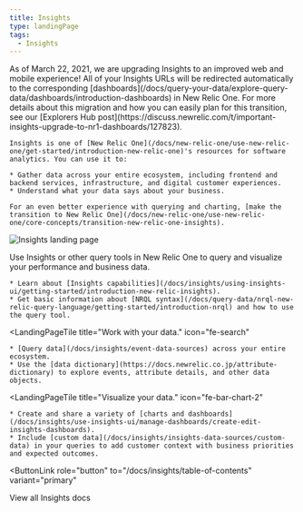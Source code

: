 ```yaml
---
title: Insights
type: landingPage
tags:
  - Insights
---
```


<LandingPageHero>
  <HeroContent>
    <Callout variant="important">
      As of March 22, 2021, we are upgrading Insights to an improved web and mobile experience! All of your Insights URLs will be redirected automatically to the corresponding [dashboards](/docs/query-your-data/explore-query-data/dashboards/introduction-dashboards) in New Relic One. For more details about this migration and how you can easily plan for this transition, see our [Explorers Hub post](https://discuss.newrelic.com/t/important-insights-upgrade-to-nr1-dashboards/127823).
    </Callout>

    Insights is one of [New Relic One](/docs/new-relic-one/use-new-relic-one/get-started/introduction-new-relic-one)'s resources for software analytics. You can use it to:

    * Gather data across your entire ecosystem, including frontend and backend services, infrastructure, and digital customer experiences.
    * Understand what your data says about your business.

    For an even better experience with querying and charting, [make the transition to New Relic One](/docs/new-relic-one/use-new-relic-one/core-concepts/transition-new-relic-one-insights).
  </HeroContent>

  ![Insights landing page](./images/insights-landing-page-prototype1-072020.png "Insights landing page")

  <figcaption>
    Use Insights or other query tools in New Relic One to query and visualize your performance and business data.
  </figcaption>
</LandingPageHero>

<LandingPageTileGrid>
  <LandingPageTile
    title="Get started."
    icon="fe-check-square"
  >


    * Learn about [Insights capabilities](/docs/insights/using-insights-ui/getting-started/introduction-new-relic-insights).
    * Get basic information about [NRQL syntax](/docs/query-data/nrql-new-relic-query-language/getting-started/introduction-nrql) and how to use the query tool.
  </LandingPageTile>

  <LandingPageTile
    title="Work with your data."
    icon="fe-search"
  >


    * [Query data](/docs/insights/event-data-sources) across your entire ecosystem.
    * Use the [data dictionary](https://docs.newrelic.co.jp/attribute-dictionary) to explore events, attribute details, and other data objects.
  </LandingPageTile>

  <LandingPageTile
    title="Visualize your data."
    icon="fe-bar-chart-2"
  >


    * Create and share a variety of [charts and dashboards](/docs/insights/use-insights-ui/manage-dashboards/create-edit-insights-dashboards).
    * Include [custom data](/docs/insights/insights-data-sources/custom-data) in your queries to add customer context with business priorities and expected outcomes.
  </LandingPageTile>
</LandingPageTileGrid>

<ButtonLink
  role="button"
  to="/docs/insights/table-of-contents"
  variant="primary"
>
  View all Insights docs
</ButtonLink>
